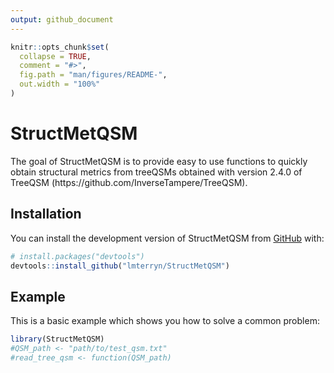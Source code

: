 ```yaml
---
output: github_document
---
```


<!-- README.md is generated from README.Rmd. Please edit that file -->

```r
knitr::opts_chunk$set(
  collapse = TRUE,
  comment = "#>",
  fig.path = "man/figures/README-",
  out.width = "100%"
)
```

# StructMetQSM

<!-- badges: start -->
<!-- badges: end -->

The goal of StructMetQSM is to provide easy to use functions to quickly obtain structural metrics from treeQSMs obtained with version 2.4.0 of TreeQSM (https://github.com/InverseTampere/TreeQSM).

## Installation

You can install the development version of StructMetQSM from [GitHub](https://github.com/) with:

``` r
# install.packages("devtools")
devtools::install_github("lmterryn/StructMetQSM")
```

## Example

This is a basic example which shows you how to solve a common problem:

```r
library(StructMetQSM)
#QSM_path <- "path/to/test_qsm.txt"
#read_tree_qsm <- function(QSM_path)
```
